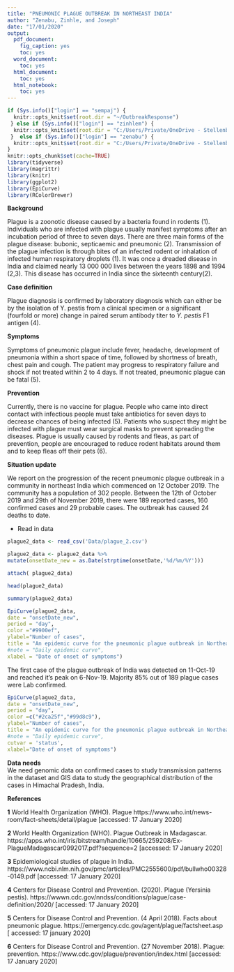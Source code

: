 ```yaml
---
title: "PNEUMONIC PLAGUE OUTBREAK IN NORTHEAST INDIA"
author: "Zenabu, Zinhle, and Joseph"
date: "17/01/2020"
output:
  pdf_document:
    fig_caption: yes
    toc: yes
  word_document:
    toc: yes
  html_document:
    toc: yes
  html_notebook:
    toc: yes
---
```


```r
if (Sys.info()["login"] == "sempaj") {
  knitr::opts_knit$set(root.dir = "~/OutbreakResponse")
 } else if (Sys.info()["login"] == "zinhlem") {
  knitr::opts_knit$set(root.dir = "C:/Users/Private/OneDrive - Stellenbosch University/SACEMA Projects/GOARN-WHO/SMARTIES_ASSIGNMENT")
 }  else if (Sys.info()["login"] == "zenabu") {
  knitr::opts_knit$set(root.dir = "C:/Users/Private/OneDrive - Stellenbosch University/SACEMA Projects/GOARN-WHO/SMARTIES_ASSIGNMENT")
}
knitr::opts_chunk$set(cache=TRUE)
library(tidyverse)
library(magrittr)
library(knitr)
library(ggplot2)
library(EpiCurve)
library(RColorBrewer)
```

**Background**

Plague is a zoonotic disease caused by a bacteria found in rodents (1). Individuals who are infected with plague usually manifest symptoms after an incubation period of three to seven days. There are three main forms of the plague disease: bubonic, septicaemic and pneumonic (2). Transmission of the plague infection is through bites of an infected rodent or inhalation of infected human respiratory droplets (1). It was once a dreaded disease in India and claimed nearly 13 000 000 lives between the years 1898 and 1994 (2,3). This disease has occurred in India since the sixteenth century(2). 



**Case definition**

Plague diagnosis is confirmed by laboratory diagnosis which can either be by the isolation of Y. pestis from a clinical specimen or a significant (fourfold or more) change in paired serum antibody titer to *Y. pestis* F1 antigen (4).

**Symptoms**

Symptoms of pneumonic plague include fever, headache, development of pneumonia within a short space of time, followed by shortness of breath, chest pain and cough. The patient may progress to respiratory failure and shock if not treated within 2 to 4 days. If not treated, pneumonic plague can be fatal (5). 

**Prevention**

Currently, there is no vaccine for plague. People who came into direct contact with infectious people must take antibiotics for seven days to decrease chances of being infected (5).  Patients who suspect they might be infected with plague must wear surgical masks to prevent spreading the diseases. Plague is usually caused by rodents and fleas, as part of prevention, people are encouraged to reduce rodent habitats around them and to keep fleas off their pets (6). 

**Situation update**

We report on the progression of the recent pneumonic plague outbreak in a community in northeast India which commenced on 12 October 2019. The community has a population of 302 people. Between the 12th of October 2019 and 29th of November 2019, there were 189 reported cases, 160 confirmed cases and 29 probable cases. The outbreak has caused 24 deaths to date.

* Read in data

```r
plague2_data <- read_csv('Data/plague_2.csv')
```


```r

plague2_data <- plague2_data %>%
mutate(onsetDate_new = as.Date(strptime(onsetDate,'%d/%m/%Y')))

attach( plague2_data)

head(plague2_data)

summary(plague2_data)
```


```r
EpiCurve(plague2_data,
date = "onsetDate_new",
period = "day",
color ="#9900ef",
ylabel="Number of cases",
title = "An epidemic curve for the pneumonic plague outbreak in Northeast India\n 12 Oct 2019 - 29 Nov 2019",
#note = "Daily epidemic curve",
xlabel = "Date of onset of symptoms")

```

The first case of the plague outbreak of India was detected on 11-Oct-19 and reached it's peak on 6-Nov-19. Majority 85% out of 189 plague cases were Lab confirmed.

```r

EpiCurve(plague2_data,
date = "onsetDate_new",
period = "day",
color =c("#2ca25f","#99d8c9"),
ylabel="Number of cases",
title = "An epidemic curve for the pneumonic plague outbreak in Northeast India by status\n 12 Oct 2019 - 29 Nov 2019",
#note = "Daily epidemic curve",
cutvar = 'status',
xlabel="Date of onset of symptoms")
```

**Data needs**  
We need genomic data on confirmed cases to study transmission patterns in the dataset and GIS data to study the geographical distribution of the cases in Himachal Pradesh, India.

**References**

**1** World Health Organization (WHO). Plague https://www.who.int/news-room/fact-sheets/detail/plague [accessed: 17 January 2020]

**2** World Health Organization (WHO). Plague Outbreak in Madagascar. https://apps.who.int/iris/bitstream/handle/10665/259208/Ex-PlagueMadagascar0992017.pdf?sequence=2 [accessed: 17 January 2020]

**3** Epidemiological studies of plague in India. https://www.ncbi.nlm.nih.gov/pmc/articles/PMC2555600/pdf/bullwho00328-0149.pdf [accessed: 17 January 2020]

**4** Centers for Disease Control and Prevention. (2020).  Plague (Yersinia pestis). https://wwwn.cdc.gov/nndss/conditions/plague/case-definition/2020/ [accessed: 17 January 2020]

**5** Centers for Disease Control and Prevention. (4 April 2018). Facts about pneumonic plague. https://emergency.cdc.gov/agent/plague/factsheet.asp [ accessed: 17 january 2020]

**6** Centers for Disease Control and Prevention. (27 November 2018). Plague: prevention. https://www.cdc.gov/plague/prevention/index.html [accessed: 17 January 2020]
